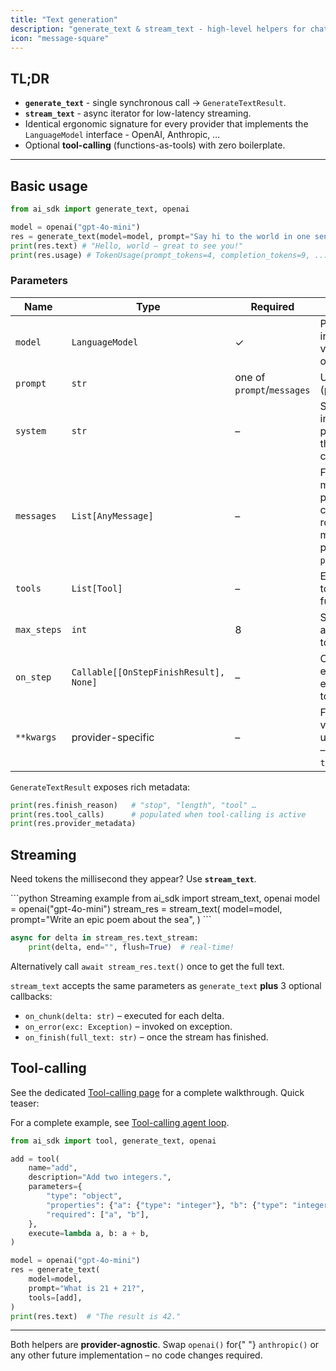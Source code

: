 ```yaml
---
title: "Text generation"
description: "generate_text & stream_text - high-level helpers for chat completions with seamless tool-calling & streaming."
icon: "message-square"
---
```



## TL;DR

- **`generate_text`** - single synchronous call → `GenerateTextResult`.
- **`stream_text`** - async iterator for low-latency streaming.
- Identical ergonomic signature for every provider that implements the `LanguageModel` interface - OpenAI, Anthropic, …
- Optional **tool-calling** (functions-as-tools) with zero boilerplate.

---

## Basic usage

```python generate_text.py lines icon="python"
from ai_sdk import generate_text, openai

model = openai("gpt-4o-mini")
res = generate_text(model=model, prompt="Say hi to the world in one sentence")
print(res.text) # "Hello, world – great to see you!"
print(res.usage) # TokenUsage(prompt_tokens=4, completion_tokens=9, ...)
```

### Parameters

| Name        | Type                                   | Required                   | Description                                                                                          |
| ----------- | -------------------------------------- | -------------------------- | ---------------------------------------------------------------------------------------------------- |
| `model`     | `LanguageModel`                        | ✓                          | Provider instance created via e.g. `openai()` or `anthropic()`                                       |
| `prompt`    | `str`                                  | one of `prompt`/`messages` | User prompt (plain string).                                                                          |
| `system`    | `str`                                  | –                          | System instruction prepended to the conversation.                                                    |
| `messages`  | `List[AnyMessage]`                     | –                          | Fine-grained message array providing full control over roles & multimodal parts. Overrides `prompt`. |
| `tools`     | `List[Tool]`                           | –                          | Enable iterative tool-calling (see further below).                                                   |
| `max_steps` | `int`                                  | 8                          | Safeguard to abort endless tool loops.                                                               |
| `on_step`   | `Callable[[OnStepFinishResult], None]` | –                          | Callback executed after every model ↔ tool round-trip.                                               |
| `**kwargs`  | provider-specific                      | –                          | Forwarded verbatim to the underlying SDK – e.g. `temperature=0.2`.                                   |

`GenerateTextResult` exposes rich metadata:

```python
print(res.finish_reason)   # "stop", "length", "tool" …
print(res.tool_calls)      # populated when tool-calling is active
print(res.provider_metadata)
```

## Streaming

Need tokens the millisecond they appear? Use **`stream_text`**.

<Steps>
<Step title="Kick off the request">
<CodeGroup>
```python Streaming example
from ai_sdk import stream_text, openai
model = openai("gpt-4o-mini")
stream_res = stream_text(
    model=model,
    prompt="Write an epic poem about the sea",
)
```
</CodeGroup>
</Step>
<Step title="Consume the async iterator">

```python
async for delta in stream_res.text_stream:
    print(delta, end="", flush=True)  # real-time!
```

Alternatively call `await stream_res.text()` once to get the full text.

</Step>
</Steps>

`stream_text` accepts the same parameters as `generate_text` **plus** 3 optional callbacks:

- `on_chunk(delta: str)` – executed for each delta.
- `on_error(exc: Exception)` – invoked on exception.
- `on_finish(full_text: str)` – once the stream has finished.

## Tool-calling

<Note>
  See the dedicated <a href="/ai-sdk/tool-calling">Tool-calling page</a> for a complete walkthrough.
  Quick teaser:
</Note>

For a complete example, see <a href="/examples/tool-agent">Tool-calling agent loop</a>.

```python
from ai_sdk import tool, generate_text, openai

add = tool(
    name="add",
    description="Add two integers.",
    parameters={
        "type": "object",
        "properties": {"a": {"type": "integer"}, "b": {"type": "integer"}},
        "required": ["a", "b"],
    },
    execute=lambda a, b: a + b,
)

model = openai("gpt-4o-mini")
res = generate_text(
    model=model,
    prompt="What is 21 + 21?",
    tools=[add],
)
print(res.text)  # "The result is 42."
```

---

<Tip>
  Both helpers are <strong>provider-agnostic</strong>. Swap <code>openai()</code> for{" "}
  <code>anthropic()</code> or any other future implementation – no code changes required.
</Tip>
